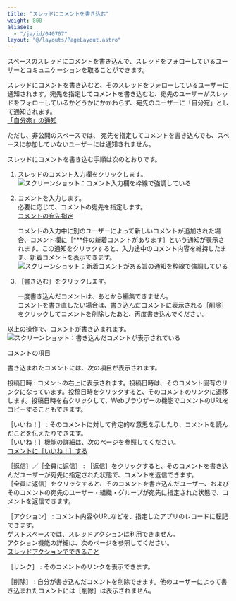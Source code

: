 ```yaml
---
title: "スレッドにコメントを書き込む"
weight: 800
aliases:
  - "/ja/id/040707"
layout: "@/layouts/PageLayout.astro"
---
```




スペースのスレッドにコメントを書き込んで、スレッドをフォローしているユーザーとコミュニケーションを取ることができます。

スレッドにコメントを書き込むと、そのスレッドをフォローしているユーザーに通知されます。宛先を指定してコメントを書き込むと、宛先のユーザーがスレッドをフォローしているかどうかにかかわらず、宛先のユーザーに「自分宛」として通知されます。  
[「自分宛」の通知](/k/ja/id/040674.html#notifications_notifications_to_me_10)

ただし、非公開のスペースでは、 宛先を指定してコメントを書き込んでも、スペースに参加していないユーザーには通知されません。

スレッドにコメントを書き込む手順は次のとおりです。

1. スレッドのコメント入力欄をクリックします。
   <Img src="/k/kintone/img-ja/thread_comment_img01.png" alt="スクリーンショット：コメント入力欄を枠線で強調している" />

1. コメントを入力します。  
  必要に応じて、コメントの宛先を指定します。  
  [コメントの宛先指定](/k/ja/id/040291.html)

   <Hint>

   コメントの入力中に別のユーザーによって新しいコメントが追加された場合、コメント欄に<Wovn>［\*\*\*件の新着コメントがあります］</Wovn>という通知が表示されます。この通知をクリックすると、入力途中のコメント内容を維持したまま、新着コメントを表示できます。
   <Img src="/k/kintone/img-ja/thread_comment_img03.png" alt="スクリーンショット：新着コメントがある旨の通知を枠線で強調している" />

   </Hint>

1. <Wovn>［書き込む］</Wovn>をクリックします。

   <Note>

   一度書き込んだコメントは、あとから編集できません。  
   コメントを書き直したい場合は、書き込んだコメントに表示される<Wovn>［削除］</Wovn>をクリックしてコメントを削除したあと、再度書き込んでください。

   </Note>

以上の操作で、コメントが書き込まれます。  
<Img src="/k/kintone/img-ja/thread_comment_img02.png" alt="スクリーンショット：書き込んだコメントが表示されている" />

<Heading id="space_thread_comment_10">コメントの項目</Heading>

書き込まれたコメントには、次の項目が表示されます。

投稿日時
: コメントの右上に表示されます。投稿日時は、そのコメント固有のリンクになっています。投稿日時をクリックすると、そのコメントのリンクに遷移します。投稿日時を右クリックして、Webブラウザーの機能でコメントのURLをコピーすることもできます。

<Wovn>［いいね！］</Wovn>
: そのコメントに対して肯定的な意思を示したり、コメントを読んだことを伝えたりできます。  
  <Wovn>［いいね！］</Wovn>機能の詳細は、次のページを参照してください。  
  [コメントに［いいね！］する](/k/ja/id/040469.html)

<Wovn>［返信］</Wovn>／<Wovn>［全員に返信］</Wovn>
: <Wovn>［返信］</Wovn>をクリックすると、そのコメントを書き込んだユーザーが宛先に指定された状態で、コメントを返信できます。  
  <Wovn>［全員に返信］</Wovn>をクリックすると、そのコメントを書き込んだユーザー、およびそのコメントの宛先のユーザー・組織・グループが宛先に指定された状態で、コメントを返信できます。

<Wovn>［アクション］</Wovn>
: コメント内容やURLなどを、指定したアプリのレコードに転記できます。  
  ゲストスペースでは、スレッドアクションは利用できません。  
  アクション機能の詳細は、次のページを参照してください。  
  [スレッドアクションでできること](/k/ja/id/040710.html)

<Wovn>［リンク］</Wovn>
: そのコメントのリンクを表示できます。

<Wovn>［削除］</Wovn>
: 自分が書き込んだコメントを削除できます。他のユーザーによって書き込まれたコメントには<Wovn>［削除］</Wovn>は表示されません。
